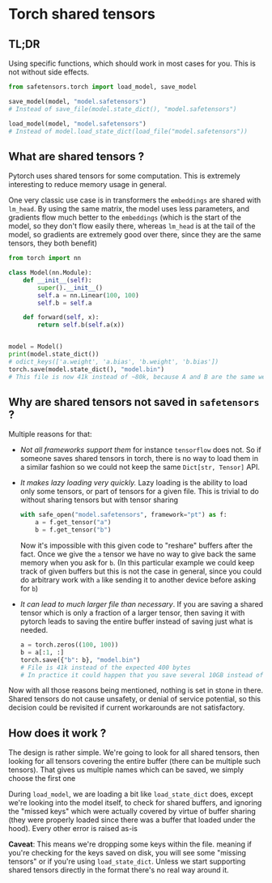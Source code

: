 # Torch shared tensors


## TL;DR

Using specific functions, which should work in most cases for you.
This is not without side effects.

```python
from safetensors.torch import load_model, save_model

save_model(model, "model.safetensors")
# Instead of save_file(model.state_dict(), "model.safetensors")

load_model(model, "model.safetensors")
# Instead of model.load_state_dict(load_file("model.safetensors"))
```

## What are shared tensors ?

Pytorch uses shared tensors for some computation.
This is extremely interesting to reduce memory usage in general.

One very classic use case is in transformers the `embeddings` are shared with
`lm_head`. By using the same matrix, the model uses less parameters, and gradients 
flow much better to the `embeddings` (which is the start of the model, so they don't
flow easily there, whereas `lm_head` is at the tail of the model, so gradients are
extremely good over there, since they are the same tensors, they both benefit)


```python
from torch import nn

class Model(nn.Module):
    def __init__(self):
        super().__init__()
        self.a = nn.Linear(100, 100)
        self.b = self.a

    def forward(self, x):
        return self.b(self.a(x))


model = Model()
print(model.state_dict())
# odict_keys(['a.weight', 'a.bias', 'b.weight', 'b.bias'])
torch.save(model.state_dict(), "model.bin")
# This file is now 41k instead of ~80k, because A and B are the same weight hence only 1 is saved on disk with both `a` and `b` pointing to the same buffer
```

## Why are shared tensors not saved in `safetensors` ?

Multiple reasons for that:

- *Not all frameworks support them* for instance `tensorflow` does not.
  So if someone saves shared tensors in torch, there is no way to 
  load them in a similar fashion so we could not keep the same `Dict[str, Tensor]`
  API.
- *It makes lazy loading very quickly.*
  Lazy loading is the ability to load only some tensors, or part of tensors for
  a given file. This is trivial to do without sharing tensors but with tensor sharing

  ```python
  with safe_open("model.safetensors", framework="pt") as f:
      a = f.get_tensor("a")
      b = f.get_tensor("b")
  ```

  Now it's impossible with this given code to "reshare" buffers after the fact.
  Once we give the `a` tensor we have no way to give back the same memory when
  you ask for `b`. (In this particular example we could keep track of given buffers
  but this is not the case in general, since you could do arbitrary work with `a`
  like sending it to another device before asking for `b`)
- *It can lead to much larger file than necessary*.
  If you are saving a shared tensor which is only a fraction of a larger tensor,
  then saving it with pytorch leads to saving the entire buffer instead of saving
  just what is needed.

  ```python
  a = torch.zeros((100, 100))
  b = a[:1, :]
  torch.save({"b": b}, "model.bin")
  # File is 41k instead of the expected 400 bytes
  # In practice it could happen that you save several 10GB instead of 1GB.
  ```

Now with all those reasons being mentioned, nothing is set in stone in there.
Shared tensors do not cause unsafety, or denial of service potential, so this
decision could be revisited if current workarounds are not satisfactory.

## How does it work ?

The design is rather simple.
We're going to look for all shared tensors, then looking for all tensors
covering the entire buffer (there can be multiple such tensors).
That gives us multiple names which can be saved, we simply choose the first one

During `load_model`, we are loading a bit like `load_state_dict` does, except
we're looking into the model itself, to check for shared buffers, and ignoring
the "missed keys" which were actually covered by virtue of buffer sharing (they
were properly loaded since there was a buffer that loaded under the hood).
Every other error is raised as-is

**Caveat**: This means we're dropping some keys within the file. meaning if you're
checking for the keys saved on disk, you will see some "missing tensors" or if you're
using `load_state_dict`. Unless we start supporting shared tensors directly in
the format there's no real way around it.
